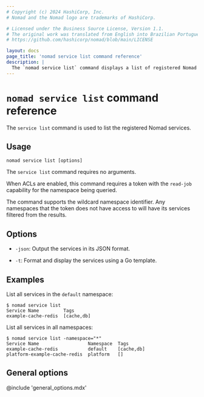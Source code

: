 ```yaml
---
# Copyright (c) 2024 HashiCorp, Inc.
# Nomad and the Nomad logo are trademarks of HashiCorp.

# Licensed under the Business Source License, Version 1.1.
# The original work was translated from English into Brazilian Portuguese.
# https://github.com/hashicorp/nomad/blob/main/LICENSE

layout: docs
page_title: 'nomad service list command reference'
description: |
  The `nomad service list` command displays a list of registered Nomad services.
---
```


# `nomad service list` command reference

The `service list` command is used to list the registered Nomad services.

## Usage

```plaintext
nomad service list [options]
```

The `service list` command requires no arguments.

When ACLs are enabled, this command requires a token with the `read-job`
capability for the namespace being queried.

The command supports the wildcard namespace identifier. Any namespaces that
the token does not have access to will have its services filtered from the
results.

## Options

- `-json`: Output the services in its JSON format.

- `-t`: Format and display the services using a Go template.

## Examples

List all services in the `default` namespace:

```shell-session
$ nomad service list
Service Name         Tags
example-cache-redis  [cache,db]
```

List all services in all namespaces:

```shell-session
$ nomad service list -namespace="*"
Service Name                  Namespace  Tags
example-cache-redis           default    [cache,db]
platform-example-cache-redis  platform   []
```

## General options

@include 'general_options.mdx'
